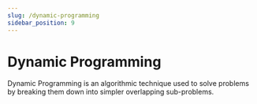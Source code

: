 ```yaml
---
slug: /dynamic-programming
sidebar_position: 9
---
```


# Dynamic Programming

Dynamic Programming is an algorithmic technique used to solve problems by breaking them down into simpler overlapping sub-problems.